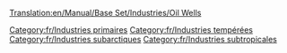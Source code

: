 [[Translation:en/Manual/Base Set/Industries/Oil Wells]]

{{fr/Industries|image=en/Oilwells.png|nom=Puits de pétrole
|climats=[[fr/Manual/Climat#Tempéré|Tempéré]], [[fr/Manual/Climat#Subarctique|Subarctique]], [[fr/Manual/Climat#Subtropical|Subtropical]].
|accepte=Rien
|produit=[[fr/Manual/Base Set/Cargos/Pétrole|Pétrole]]
|notes=A une tendance à s'assécher après quelques années de service.
}}
[[Category:fr/Industries primaires]]
[[Category:fr/Industries tempérées]]
[[Category:fr/Industries subarctiques]]
[[Category:fr/Industries subtropicales]]